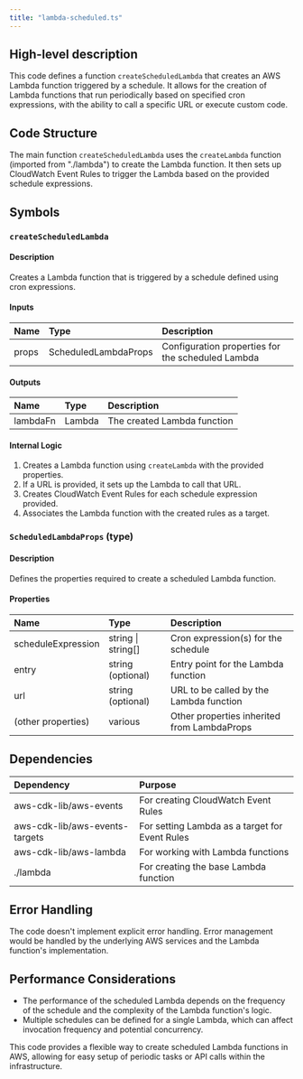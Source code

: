 ```yaml
---
title: "lambda-scheduled.ts"
---
```


## High-level description
This code defines a function `createScheduledLambda` that creates an AWS Lambda function triggered by a schedule. It allows for the creation of Lambda functions that run periodically based on specified cron expressions, with the ability to call a specific URL or execute custom code.

## Code Structure
The main function `createScheduledLambda` uses the `createLambda` function (imported from "./lambda") to create the Lambda function. It then sets up CloudWatch Event Rules to trigger the Lambda based on the provided schedule expressions.

## Symbols

### `createScheduledLambda`
#### Description
Creates a Lambda function that is triggered by a schedule defined using cron expressions.

#### Inputs
| Name | Type | Description |
|:-----|:-----|:------------|
| props | ScheduledLambdaProps | Configuration properties for the scheduled Lambda |

#### Outputs
| Name | Type | Description |
|:-----|:-----|:------------|
| lambdaFn | Lambda | The created Lambda function |

#### Internal Logic
1. Creates a Lambda function using `createLambda` with the provided properties.
2. If a URL is provided, it sets up the Lambda to call that URL.
3. Creates CloudWatch Event Rules for each schedule expression provided.
4. Associates the Lambda function with the created rules as a target.

### `ScheduledLambdaProps` (type)
#### Description
Defines the properties required to create a scheduled Lambda function.

#### Properties
| Name | Type | Description |
|:-----|:-----|:------------|
| scheduleExpression | string \| string[] | Cron expression(s) for the schedule |
| entry | string (optional) | Entry point for the Lambda function |
| url | string (optional) | URL to be called by the Lambda function |
| (other properties) | various | Other properties inherited from LambdaProps |

## Dependencies
| Dependency | Purpose |
|:-----------|:--------|
| aws-cdk-lib/aws-events | For creating CloudWatch Event Rules |
| aws-cdk-lib/aws-events-targets | For setting Lambda as a target for Event Rules |
| aws-cdk-lib/aws-lambda | For working with Lambda functions |
| ./lambda | For creating the base Lambda function |

## Error Handling
The code doesn't implement explicit error handling. Error management would be handled by the underlying AWS services and the Lambda function's implementation.

## Performance Considerations
- The performance of the scheduled Lambda depends on the frequency of the schedule and the complexity of the Lambda function's logic.
- Multiple schedules can be defined for a single Lambda, which can affect invocation frequency and potential concurrency.

This code provides a flexible way to create scheduled Lambda functions in AWS, allowing for easy setup of periodic tasks or API calls within the infrastructure.
